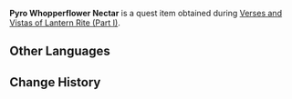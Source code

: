 {{Item Infobox
|title        = Pyro Whopper&shy;flower Nectar
|id           = 100748
|image        = Item Shimmering Nectar.png
|type         = Quest Items
|quality      = 2
|description  = You can still feel its heat as you hold it in your hand. Can this really be used to make paint?
|source1      = Obtained during [[Verses and Vistas of Lantern Rite (Part I)]]
}}
'''Pyro Whopperflower Nectar''' is a quest item obtained during [[Verses and Vistas of Lantern Rite (Part I)]].

==Other Languages==
{{Other Languages
|en      = Pyro Whopperflower Nectar
|zhs     = 炽热的骗骗花蜜
|zhs_rm  = Chìrè de Piànpiàn-huā Mì
|zht     = 熾熱的騙騙花蜜
|zht_rm  = Chìrè de Piànpiàn-huā Mì
|zh_tl   = Blazing Hot {{lex|Whopperflower|zh}} Nectar
|ja      = 熱いトリックフラワーの蜜
|ja_rm   = Atsui Torikkufurawaa no Mitsu
|ja_tl   = Hot {{lex|Whopperflower|ja}} Nectar
|ko      = 뜨거운 구라구라 꽃꿀
|ko_rm   = Tteugeoun Guragura Kkotkkul
|ko_tl   = Hot Fakefake Nectar
|es      = Néctar de Megaflora Pyro
|es_tl   = Pyro {{Lex|Whopperflower|es}} Nectar
|fr      = Nectar de Fleur mensongère Pyro
|fr_tl   = Pyro {{tt|Whopperflower|lit. Deceitful Flower}} Nectar
|ru      = Нектар Пиро попрыгуньи
|ru_tl   = Pyro {{Lexicon|Whopperflower|ru}} Nectar
|th      = Pyro Whopperflower Nectar
|vi      = Mật Hoa Lừa Dối Rực Lửa
|vi_tl   = 
|de      = Brennender Vaniloquanektar
|de_tl   = Burning Whopperflower Nectar
|de_note = The German name for [[Whopperflower]] is Vaniloqua.
|id      = Nektar Pyro Whopperflower
|id_tl   = Pyro Whopperflower Nectar
|pt      = Néctar Ardente da Flor Gigante
|pt_tl   = 
|tr      = Yalancı Ateş Çiçeği Nektarı
|tr_tl   = 
|it      = Nettare del Malefiore di Pyro
|it_tl   = Nectar of the Pyro {{Lex|Whopperflower|it}}
}}

==Change History==
{{Change History|1.3}}